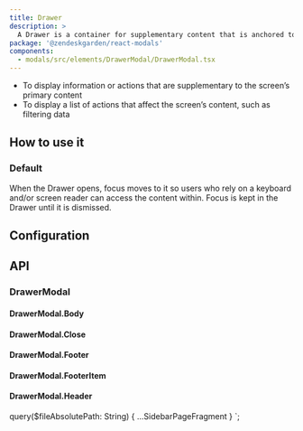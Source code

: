 ```yaml
---
title: Drawer
description: >
  A Drawer is a container for supplementary content that is anchored to the edge of a page.
package: '@zendeskgarden/react-modals'
components:
  - modals/src/elements/DrawerModal/DrawerModal.tsx
---
```


<Usage>
  <Use>
    <ul>
      <li>
        To display information or actions that are supplementary to the screen’s primary content
      </li>
      <li>To display a list of actions that affect the screen’s content, such as filtering data</li>
    </ul>
  </Use>
</Usage>

## How to use it

### Default

When the Drawer opens, focus moves to it so users who rely on a keyboard and/or
screen reader can access the content within. Focus is kept in the Drawer until
it is dismissed.


<CodeExample code={DefaultCode}>
  <Default />
</CodeExample>

## Configuration

<Configuration reactPackage={props.data.mdx.package} components={props.data.mdx.components} />

## API


### DrawerModal

<Component components={props.data.mdx.components} componentName="drawerModal" />

<PropSheet components={props.data.mdx.components} componentName="drawerModal" />

#### DrawerModal.Body

<Component components={COMPONENTS} componentName="drawerModal.body" />

#### DrawerModal.Close

<Component components={COMPONENTS} componentName="drawerModal.close" />

#### DrawerModal.Footer

<Component components={COMPONENTS} componentName="drawerModal.footer" />

#### DrawerModal.FooterItem

<Component components={COMPONENTS} componentName="drawerModal.footerItem" />

#### DrawerModal.Header

<Component components={COMPONENTS} componentName="drawerModal.header" />


  query($fileAbsolutePath: String) {
    ...SidebarPageFragment
  }
`;
